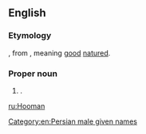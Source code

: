 ==English==

===Etymology===
{{etyl|fa}} {{term|هومن|tr=Human|lang=fa}}, from {{etyl|pal}}, meaning [[good]] [[nature]]d.

===Proper noun===
{{en-proper noun}}

# {{non-gloss definition|A transliteration of a Persian male [[given name]]}}.

[[Category:en:Persian male given names]] 

[[ru:Hooman]]